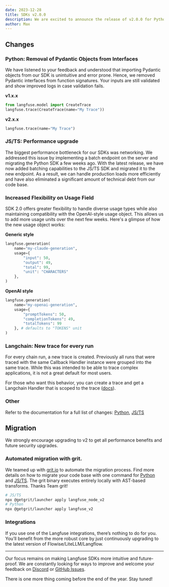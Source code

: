 ```yaml
---
date: 2023-12-28
title: SDKs v2.0.0
description: We are excited to announce the release of v2.0.0 for Python and JS/TS SDKs. Langfuse has come a long way this year since initially launching v1 of the SDKs and it was time to finally group some necessary breaking changes into one release. The release includes simpler interfaces in Python, better defaults for the Langchain integration, and a performance upgrade for the JS/TS SDK. Read on for more details.
author: Max
---
```



<ChangelogHeader />

## Changes

### Python: Removal of Pydantic Objects from Interfaces

We have listened to your feedback and understood that importing Pydantic objects from our SDK is unintuitive and error prone. Hence, we removed Pydantic interfaces from function signatures. Your inputs are still validated and show improved logs in case validation fails.

**v1.x.x**

```python
from langfuse.model import CreateTrace
langfuse.trace(CreateTrace(name="My Trace"))
```

**v2.x.x**

```python
langfuse.trace(name="My Trace")
```

### JS/TS: Performance upgrade

The biggest performance bottleneck for our SDKs was networking. We addressed this issue by implementing a batch endpoint on the server and migrating the Python SDK a few weeks ago. With the latest release, we have now added batching capabilities to the JS/TS SDK and migrated it to the new endpoint. As a result, we can handle production loads more efficiently and have also eliminated a significant amount of technical debt from our code base.

### Increased Flexibility on Usage Field

SDK 2.0 offers greater flexibility to handle diverse usage types while also maintaining compatibility with the OpenAI-style usage object. This allows us to add more usage units over the next few weeks. Here's a glimpse of how the new usage object works:

**Generic style**

```python
langfuse.generation(
    name="my-claude-generation",
    usage={
        "input": 50,
        "output": 49,
        "total": 99,
        "unit": "CHARACTERS"
    },
)
```

**OpenAI style**

```python
langfuse.generation(
    name="my-openai-generation",
    usage={
        "promptTokens": 50,
        "completionTokens": 49,
        "totalTokens": 99
    }, # defaults to "TOKENS" unit
)
```

### Langchain: New trace for every run

For every chain run, a new trace is created. Previously all runs that were traced with the same Callback Handler instance were grouped into the same trace. While this was intended to be able to trace complex applications, it is not a great default for most users.

For those who want this behavior, you can create a trace and get a Langchain Handler that is scoped to the trace ([docs](/docs/integrations/langchain/upgrade-paths)).

### Other

Refer to the documentation for a full list of changes: [Python](/docs/sdk/python#upgrading-from-v1xx-to-v2xx), [JS/TS](/docs/sdk/typescript#upgrade1to2)

## Migration

We strongly encourage upgrading to v2 to get all performance benefits and future security upgrades.

### Automated migration with grit.

We teamed up with [grit.io](https://www.grit.io/) to automate the migration process. Find more details on how to migrate your code base with one command for [Python](/docs/sdk/python#upgrading-from-v1xx-to-v2xx) and [JS/TS](/docs/sdk/typescript#upgrade1to2). The grit binary executes entirely locally with AST-based transforms. Thanks Team grit!

```bash
# JS/TS
npx @getgrit/launcher apply langfuse_node_v2
# Python
npx @getgrit/launcher apply langfuse_v2
```

### Integrations

If you use one of the Langfuse integrations, there’s nothing to do for you. You’ll benefit from the more robust core by just continuously upgrading to the latest version of Flowise/LiteLLM/Langflow.

---

Our focus remains on making Langfuse SDKs more intuitive and future-proof. We are constantly looking for ways to improve and welcome your feedback on [Discord](/discord) or [GitHub Issues](/issue).

There is one more thing coming before the end of the year. Stay tuned!

